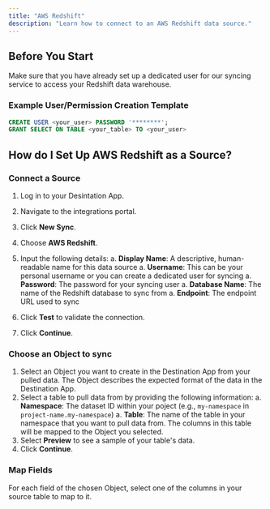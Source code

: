 ```yaml
---
title: "AWS Redshift"
description: "Learn how to connect to an AWS Redshift data source."
---
```


## Before You Start 

Make sure that you have already set up a dedicated user for our syncing service to access your Redshift data warehouse. 

### Example User/Permission Creation Template

```sql
CREATE USER <your_user> PASSWORD '********';
GRANT SELECT ON TABLE <your_table> TO <your_user>
```

## How do I Set Up AWS Redshift as a Source?

### Connect a Source

1. Log in to your Desintation App.
2. Navigate to the integrations portal.
3. Click **New Sync**.
4. Choose **AWS Redshift**.
5. Input the following details:
    a. **Display Name**: A descriptive, human-readable name for this data source
    a. **Username**: This can be your personal username or you can create a dedicated user for syncing
    a. **Password**: The password for your syncing user
    a. **Database Name**: The name of the Redshift database to sync from
    a. **Endpoint**: The endpoint URL used to sync

6. Click **Test** to validate the connection.
7. Click **Continue**.

### Choose an Object to sync

1. Select an Object you want to create in the Destination App from your pulled data. The Object describes the expected format of the data in the Destination App.
2. Select a table to pull data from by providing the following information:
    a. **Namespace**: The dataset ID within your poject (e.g., `my-namespace` in `project-name.my-namespace`)
    a. **Table**: The name of the table in your namespace that you want to pull data from. The columns in this table will be mapped to the Object you selected.
3. Select **Preview** to see a sample of your table's data.
4. Click **Continue**.

### Map Fields

For each field of the chosen Object, select one of the columns in your source table to map to it.